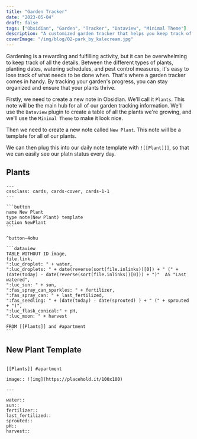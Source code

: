 ```yaml
---
title: "Garden Tracker"
date: "2023-05-04"
draft: false
tags: ["Obsidian", "Garden", "Tracker", "Dataview", "Minimal Theme"]
description: "A customized garden tracker that helps you keep track of everything from plant varieties to watering schedules. "
coverImage: "/img/blog/02-park_by_kalecream.jpg"
---
```


Gardening is a rewarding and fulfilling activity, but it can be overwhelming to keep track of all the details. Between the different types of plants, planting dates, watering schedules, and pest control measures, it's easy to lose track of what needs to be done when. That's where a garden tracker comes in handy. By tracking your garden's progress, you can stay organized and ensure that your plants thrive.

Firstly, we need to create a new note in Obsidian. We'll call it `Plants`. This note will be the main hub for all of our garden tracking information. We'll use the `Dataview` plugin to create a table of all the plants we're growing, and we'll use the `Minimal Theme` to make it look nice.

Then we need to create a new note called `New Plant`. This note will be a template for all of our plants.

We can then plug this into our daily note template with `![[Plant]]]`, so that we can easily see our platn status every day.

## Plants

````text
---
cssclass: cards, cards-cover, cards-1-1
---

```button
name New Plant
type note(New Plant) template
action NewPlant
```

^button-4ohu

```dataview
TABLE WITHOUT ID image,
file.link,
":luc_droplet: " + water,
":luc_droplets: " + date(reverse(sort(file.inlinks))[0]) + " (" + (date(today) - date(reverse(sort(file.inlinks))[0])) + ")"  AS "Last watered",
":luc_sun: " + sun,
":fas_spray_can_sparkles: " + fertilizer,
":fas_spray_can: " + last_fertilized,
":fas_seedling: " + (date(today) - date(sprouted) ) + " (" + sprouted + ")",
":luc_flask_conical:" + pH,
":luc_moon: " + harvest

FROM [[Plants]] and #apartment
```

````

## New Plant Template

```text

[[Plants]] #apartment

image:: ![img](https://placehold.it/100x100)

---

water::
sun::
fertilizer::
last_fertilized::
sprouted::
pH::
harvest::

```
